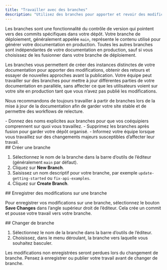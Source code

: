 ```yaml
---
title: "Travailler avec des branches"
description: "Utilisez des branches pour apporter et revoir des modifications sans affecter votre documentation en production"
---
```


Les branches sont une fonctionnalité du contrôle de version qui pointent vers des commits spécifiques dans votre dépôt. Votre branche de déploiement, généralement appelée `main`, représente le contenu utilisé pour générer votre documentation en production. Toutes les autres branches sont indépendantes de votre documentation en production, sauf si vous choisissez de les fusionner dans votre branche de déploiement.

Les branches vous permettent de créer des instances distinctes de votre documentation pour apporter des modifications, obtenir des retours et essayer de nouvelles approches avant la publication. Votre équipe peut travailler sur des branches pour mettre à jour différentes parties de votre documentation en parallèle, sans affecter ce que les utilisateurs voient sur votre site en production tant que vous n’avez pas publié les modifications.

Nous recommandons de toujours travailler à partir de branches lors de la mise à jour de la documentation afin de garder votre site stable et de permettre des workflows de relecture.

<Tip>
  - Donnez des noms explicites aux branches pour que vos coéquipiers comprennent sur quoi vous travaillez.
  - Supprimez les branches après fusion pour garder votre dépôt organisé.
  - Informez votre équipe lorsque vous travaillez sur des changements majeurs susceptibles d’affecter leur travail.
</Tip>

<div id="creating-a-branch">
  ## Créer une branche
</div>

1. Sélectionnez le nom de la branche dans la barre d’outils de l’éditeur (généralement `main` par défaut).
2. Cliquez sur **New Branch**.
3. Saisissez un nom descriptif pour votre branche, par exemple `update-getting-started` ou `fix-api-examples`.
4. Cliquez sur **Create Branch**.

<div id="saving-changes-on-a-branch">
  ## Enregistrer des modifications sur une branche
</div>

Pour enregistrer vos modifications sur une branche, sélectionnez le bouton **Save Changes** dans l’angle supérieur droit de l’éditeur. Cela crée un commit et pousse votre travail vers votre branche.

<div id="switching-branches">
  ## Changer de branche
</div>

1. Sélectionnez le nom de la branche dans la barre d’outils de l’éditeur.
2. Choisissez, dans le menu déroulant, la branche vers laquelle vous souhaitez basculer.

<Tip>
  Les modifications non enregistrées seront perdues lors du changement de branche. Pensez à enregistrer ou publier votre travail avant de changer de branche.
</Tip>